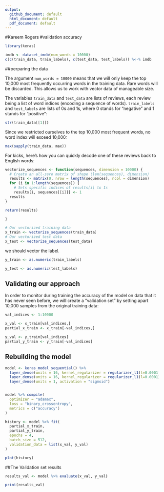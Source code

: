 ```yaml
---
output:
  github_document: default
  html_document: default
  pdf_document: default
---
```

#Kareem Rogers
#validation accuracy

```r
library(keras)

imdb <- dataset_imdb(num_words = 10000)
c(c(train_data, train_labels), c(test_data, test_labels)) %<-% imdb
```

##perparing the data

The argument `num_words = 10000` means that we will only keep the top 10,000 most frequently occurring words in the training data. Rare words will be discarded. This allows us to work with vector data of manageable size.

The variables `train_data` and `test_data` are lists of reviews, each review being a list of word indices (encoding a sequence of words). `train_labels` and `test_labels` are lists of 0s and 1s, where 0 stands for "negative" and 1 stands for "positive":

```r
str(train_data[[1]])
```

Since we restricted ourselves to the top 10,000 most frequent words, no word index will exceed 10,000:

```r
max(sapply(train_data, max))
```

For kicks, here's how you can quickly decode one of these reviews back to English words:

```r
vectorize_sequences <- function(sequences, dimension = 10000) {
  # Create an all-zero matrix of shape (len(sequences), dimension)
  results <- matrix(0, nrow = length(sequences), ncol = dimension)
  for (i in 1:length(sequences)) {
    # Sets specific indices of results[i] to 1s
    results[i, sequences[[i]]] <- 1
  results
}

return(results)

}

# Our vectorized training data
x_train <- vectorize_sequences(train_data)
# Our vectorized test data
x_test <- vectorize_sequences(test_data)

```

we should vector the label.

```r
y_train <- as.numeric(train_labels)

y_test <- as.numeric(test_labels)
```

## Validating our approach

In order to monitor during training the accuracy of the model on data that it has never seen before, we will create a "validation set" by setting apart 10,000 samples from the original training data:

```r
val_indices <- 1:10000

x_val <- x_train[val_indices,]
partial_x_train <- x_train[-val_indices,]

y_val <- y_train[val_indices]
partial_y_train <- y_train[-val_indices]
```

## Rebuilding the model

```r
model <- keras_model_sequential() %>% 
  layer_dense(units = 16, kernel_regularizer = regularizer_l1(l=0.0001), activation = "relu", input_shape = c(10000)) %>% 
  layer_dense(units = 16, kernel_regularizer = regularizer_l1(l=0.0001), activation = "relu") %>% 
  layer_dense(units = 1, activation = "sigmoid")


model %>% compile(
  optimizer = "adamax",
  loss = "binary_crossentropy",
  metrics = c("accuracy")
)
```



```r
history <- model %>% fit(
  partial_x_train,
  partial_y_train,
  epochs = 4,
  batch_size = 512,
  validation_data = list(x_val, y_val)
)
```


```r
plot(history)
```

##The Validation set results

```r
results_val <- model %>% evaluate(x_val, y_val)
```

```r
print(results_val)
```



